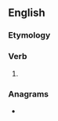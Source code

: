 ==English==

===Etymology===
{{suffix|sow|est|lang=en}}

===Verb===
{{head|en|verb form}}

# {{en-archaic second-person singular of|sow}}

===Anagrams===
* {{anagrams|en|a=eosstw|towses}}